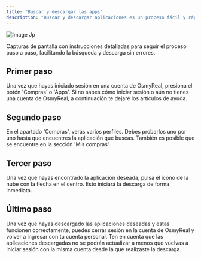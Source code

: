 ```yaml
---
title: "Buscar y descargar las apps"
description: "Buscar y descargar aplicaciones es un proceso fácil y rápido que no te tomará más de dos minutos. Sigue los pasos a continuación para completarlo sin ningún inconveniente ni demoras."
---
```


![Image Jp](/images/descargar-apps.png)

Capturas de pantalla con instrucciones detalladas para seguir el proceso paso a paso, facilitando la búsqueda y descarga sin errores.

## Primer paso

Una vez que hayas iniciado sesión en una cuenta de OsmyReal, presiona el botón 'Compras' o 'Apps'. Si no sabes cómo iniciar sesión o aún no tienes una cuenta de OsmyReal, a continuación te dejaré los artículos de ayuda.

<CardGroup cols="2">
  <Card title="Obtener cuenta gratis" icon="apple-whole">
    
  </Card>
  <Card title="Iniciar sesión" icon="mobile-notch">
    
  </Card>
</CardGroup>

## Segundo paso

En el apartado 'Compras', verás varios perfiles. Debes probarlos uno por uno hasta que encuentres la aplicación que buscas. También es posible que se encuentre en la sección 'Mis compras'.

## Tercer paso

Una vez que hayas encontrado la aplicación deseada, pulsa el ícono de la nube con la flecha en el centro. Esto iniciará la descarga de forma inmediata.

## Último paso

Una vez que hayas descargado las aplicaciones deseadas y estas funcionen correctamente, puedes cerrar sesión en la cuenta de OsmyReal y volver a ingresar con tu cuenta personal. Ten en cuenta que las aplicaciones descargadas no se podrán actualizar a menos que vuelvas a iniciar sesión con la misma cuenta desde la que realizaste la descarga.
